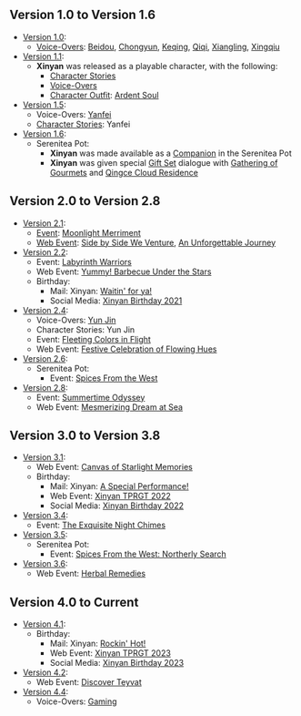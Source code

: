 {{Stub|Add in-game mentions in Furnishings, quests, and descriptions, if they exist. Add video references, such as Teasers, Trailers, Collected Miscellany and also (potentially) all Web Event appearances, Comic/Shorts appearances. External media in which a character only briefly appears but doesn't actually have anything of substance in it (e.g., the majority of Character Shorts, cameos in other characters' Character Demos) should not be added.}}
{{Lore History Intro}}

==Version 1.0 to Version 1.6==

* [[Version 1.0]]:
** [[Xinyan/Lore#Character_Mentions|Voice-Overs]]: [[Beidou]], [[Chongyun]], [[Keqing]], [[Qiqi]], [[Xiangling]], [[Xingqiu]]
* [[Version 1.1]]:
** '''Xinyan''' was released as a playable character, with the following:
*** [[Xinyan/Lore|Character Stories]]
*** [[Xinyan/Voice-Overs|Voice-Overs]]
*** [[Character Outfit]]: [[Ardent Soul]]
* [[Version 1.5]]:
** Voice-Overs: [[Yanfei]]
** [[Xinyan/Lore#Character_Mentions|Character Stories]]: Yanfei
* [[Version 1.6]]:
** Serenitea Pot:
*** '''Xinyan''' was made available as a [[Xinyan/Companion|Companion]] in the Serenitea Pot
*** '''Xinyan''' was given special [[Furnishing_Set#Gift_Sets|Gift Set]] dialogue with [[Gathering of Gourmets]] and [[Qingce Cloud Residence]]

==Version 2.0 to Version 2.8==

* [[Version 2.1]]:
** [[Event]]: [[Moonlight Merriment]]
** [[Web Event]]: [[Side by Side We Venture]], [[An Unforgettable Journey]]
* [[Version 2.2]]:
** Event: [[Labyrinth Warriors]]
** Web Event: [[Yummy! Barbecue Under the Stars]]
** Birthday:
*** Mail: Xinyan: [[Mail/Waitin%27_for_ya!_(2021-10-16)|Waitin' for ya!]]
*** Social Media: [[Xinyan/Gallery|Xinyan Birthday 2021]]
* [[Version 2.4]]:
** Voice-Overs: [[Yun Jin]]
** Character Stories: Yun Jin
** Event: [[Fleeting Colors in Flight]]
** Web Event: [[Festive Celebration of Flowing Hues]]
* [[Version 2.6]]:
** Serenitea Pot:
*** Event: [[Spices_From_the_West/2022-05-14|Spices From the West]]
* [[Version 2.8]]:
** Event: [[Summertime Odyssey]]
** Web Event: [[Mesmerizing Dream at Sea]]

==Version 3.0 to Version 3.8==

* [[Version 3.1]]:
** Web Event: [[Canvas of Starlight Memories]]
** Birthday:
*** Mail: Xinyan: [[Mail/A_Special_Performance!_(2022-10-16)|A Special Performance!]]
*** Web Event: [[Taking_Pictures_and_Recounting_Good_Times/Gallery|Xinyan TPRGT 2022]]
*** Social Media: [[Xinyan/Gallery|Xinyan Birthday 2022]]
* [[Version 3.4]]:
** Event: [[The Exquisite Night Chimes]]
* [[Version 3.5]]:
** Serenitea Pot:
*** Event: [[Spices_From_the_West/2023-03-31|Spices From the West: Northerly Search]]
* [[Version 3.6]]:
** Web Event: [[Herbal Remedies]]

==Version 4.0 to Current==

* [[Version 4.1]]:
** Birthday:
*** Mail: Xinyan: [[Mail/Rockin%27_Hot!_(2023-10-16)|Rockin' Hot!]]
*** Web Event: [[Taking_Pictures_and_Recounting_Good_Times/Gallery|Xinyan TPRGT 2023]]
*** Social Media: [[Xinyan/Gallery|Xinyan Birthday 2023]]
* [[Version 4.2]]:
** Web Event: [[Discover Teyvat]]
* [[Version 4.4]]:
** Voice-Overs: [[Gaming]]